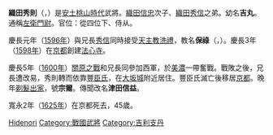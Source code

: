 {{Unreferenced|time=2010-08-05T12:12:40+00:00}}
'''織田秀則'''（{{jpn|j=織田 秀則|hg=おだ ひでのり|rm=Ōda Hidenori}}，{{bd|1581年||1625年||}}）是[[安土桃山時代|安土桃山時代]]武將。[[織田信忠|織田信忠]]次子、[[織田秀信|織田秀信]]之弟。幼名'''吉丸'''。通稱[[左衛門尉|左衛門尉]]。官位：從四位下、侍从。

慶長元年（[[1596年|1596年]]）與兄長[[織田秀信|秀信]]同時接受[[天主教|天主教]][[洗禮|洗禮]]，教名'''保祿'''（{{lang-ja|パウロ}}，{{lang-pt|Paulo}}）。慶長3年（[[1598年|1598年]]）在[[京都|京都]]創建[[法心寺|法心寺]]。

慶長5年（[[1600年|1600年]]）[[關原之戰|關原之戰]]和兄長同參加西軍，於[[美濃國|美濃]]一帶奮戰。戰敗之後，兄長遭改易，秀則轉而依靠[[豐臣氏|豐臣氏]]，在[[大坂城|大坂城]]附近居住。豐臣氏滅亡後移居[[京都|京都]]。晚年[[剃髮|剃髮]][[出家|出家]]，號'''宗爾'''。傳聞改名'''津田信益'''。

寬永2年（[[1625年|1625年]]）在京都死去，45歲。

{{DEFAULTSORT:Oda Hidenori}}
[[Category:勝幡織田氏|Hidenori]]
[[Category:戰國武將|Category:戰國武將]]
[[Category:吉利支丹|Category:吉利支丹]]